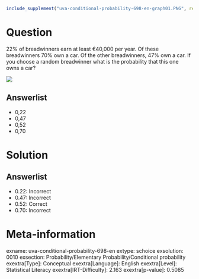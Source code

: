 ```r
include_supplement("uva-conditional-probability-698-en-graph01.PNG", recursive = TRUE)
```

Question
========

22% of breadwinners earn at least €40,000 per year. Of these breadwinners 70% own a car. Of the other breadwinners, 47% own a car. If you choose a random breadwinner what is the probability that this one owns a car?

![](uva-conditional-probability-698-en-graph01.PNG)

Answerlist
----------

* 0,22
* 0,47
* 0,52
* 0,70

Solution
========

Answerlist
----------

* 0.22: Incorrect
* 0.47: Incorrect
* 0.52: Correct
* 0.70: Incorrect

Meta-information
================
exname: uva-conditional-probability-698-en
extype: schoice
exsolution: 0010
exsection: Probability/Elementary Probability/Conditional probability
exextra[Type]: Conceptual
exextra[Language]: English
exextra[Level]: Statistical Literacy
exextra[IRT-Difficulty]: 2.163
exextra[p-value]: 0.5085
